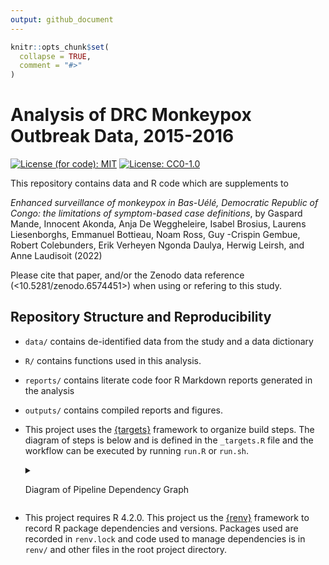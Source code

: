 ```yaml
---
output: github_document
---
```


<!-- README.md is generated from README.Rmd. Please edit that file -->

```r
knitr::opts_chunk$set(
  collapse = TRUE,
  comment = "#>"
)
```

# Analysis of DRC Monkeypox Outbreak Data, 2015-2016

[![License (for code): MIT](https://img.shields.io/badge/License (for code)-MIT-blue.svg)](https://opensource.org/licenses/MIT)
[![License: CC0-1.0](https://img.shields.io/badge/License (for data)-CC0_1.0-lightgrey.svg)](http://creativecommons.org/publicdomain/zero/1.0/)

This repository contains data and R code which are supplements to

_Enhanced surveillance of monkeypox in Bas-Uélé, Democratic Republic of Congo: the limitations of symptom-based case definitions_, by
Gaspard Mande, Innocent Akonda, Anja De Weggheleire, Isabel Brosius, Laurens Liesenborghs, Emmanuel Bottieau, Noam Ross, Guy -Crispin Gembue, Robert Colebunders, Erik Verheyen Ngonda Daulya, Herwig Leirsh, and Anne Laudisoit (2022)

Please cite that paper, and/or the Zenodo data reference (<10.5281/zenodo.6574451>)
when using or refering to this study.

## Repository Structure and Reproducibility

-   `data/` contains de-identified data from the study and a data dictionary
-   `R/` contains functions used in this analysis. 
-   `reports/` contains literate code foor  R Markdown reports generated in the analysis
-   `outputs/` contains compiled reports and figures.
-   This project uses the [{targets}](https://wlandau.github.io/targets-manual/) 
    framework to organize build steps.  The diagram of steps is below and
    is defined in the `_targets.R` file and the workflow can be executed by running
    `run.R` or `run.sh`.

    <details>
    <summary>Diagram of Pipeline Dependency Graph</summary>
    
    The code below generates a figure using `mermaid.js` and is rendered when viewing
    on GitHub
    ```r
    cat(
      "```mermaid",
      targets::tar_mermaid(targets_only = TRUE),
      "```",
      sep = "\n"
    )
    ```
    </details>


-   This project requires R 4.2.0. This project us the [{renv}](https://rstudio.github.io/renv/) framework to 
    record R package dependencies and versions. Packages used are recorded in 
    `renv.lock` and code used to manage dependencies is in `renv/` and other files
    in the root project directory.
